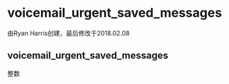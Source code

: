 # voicemail_urgent_saved_messages

由Ryan Harris创建，最后修改于2018.02.08

## voicemail_urgent_saved_messages

整数